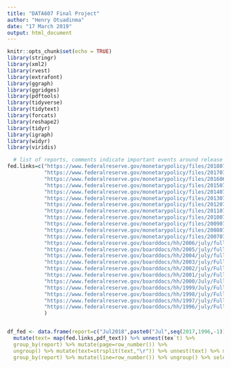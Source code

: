 ```yaml
---
title: "DATA607 Final Project"
author: "Henry Otuadinma"
date: "17 March 2019"
output: html_document
---
```


```r
knitr::opts_chunk$set(echo = TRUE)
library(stringr)
library(xml2)
library(rvest)
library(extrafont)
library(ggraph)
library(ggridges)
library(pdftools)
library(tidyverse)
library(tidytext)
library(forcats)
library(reshape2)
library(tidyr)
library(igraph)
library(widyr)
library(viridis)

```

```r

  # list of reports, comments indicate important events around release of report
fed.links=c("https://www.federalreserve.gov/monetarypolicy/files/20180713_mprfullreport.pdf",  
            "https://www.federalreserve.gov/monetarypolicy/files/20170707_mprfullreport.pdf",
            "https://www.federalreserve.gov/monetarypolicy/files/20160621_mprfullreport.pdf",            # released in jun 2016, but we'll label it July
            "https://www.federalreserve.gov/monetarypolicy/files/20150715_mprfullreport.pdf",            # July 2015  ( before lift off)
            "https://www.federalreserve.gov/monetarypolicy/files/20140715_mprfullreport.pdf",
            "https://www.federalreserve.gov/monetarypolicy/files/20130717_mprfullreport.pdf",            # July 2013  ( after Taper Tantrum)
            "https://www.federalreserve.gov/monetarypolicy/files/20120717_mprfullreport.pdf",
            "https://www.federalreserve.gov/monetarypolicy/files/20110713_mprfullreport.pdf",            # July 2011  ( early recovery)
            "https://www.federalreserve.gov/monetarypolicy/files/20100721_mprfullreport.pdf",
            "https://www.federalreserve.gov/monetarypolicy/files/20090721_mprfullreport.pdf",            # July 2009  ( end of Great Recession)
            "https://www.federalreserve.gov/monetarypolicy/files/20080715_mprfullreport.pdf",
            "https://www.federalreserve.gov/monetarypolicy/files/20070718_mprfullreport.pdf" ,           # July 2007  ( eve of  Great Recession)
            "https://www.federalreserve.gov/boarddocs/hh/2006/july/fullreport.pdf",
            "https://www.federalreserve.gov/boarddocs/hh/2005/july/fullreport.pdf",                      # July 2005  ( housing boom)
            "https://www.federalreserve.gov/boarddocs/hh/2004/july/fullreport.pdf",
            "https://www.federalreserve.gov/boarddocs/hh/2003/july/FullReport.pdf" ,                     # July 2003  ( deflation fears)
            "https://www.federalreserve.gov/boarddocs/hh/2002/july/FullReport.pdf",
            "https://www.federalreserve.gov/boarddocs/hh/2001/july/FullReport.pdf",                      # July 2001  ( dot come Recession)
            "https://www.federalreserve.gov/boarddocs/hh/2000/July/FullReport.pdf",
            "https://www.federalreserve.gov/boarddocs/hh/1999/July/FullReport.pdf",                      # July 1999  ( eve of dotcom Recession)
            "https://www.federalreserve.gov/boarddocs/hh/1998/july/FullReport.pdf",
            "https://www.federalreserve.gov/boarddocs/hh/1997/july/FullReport.pdf",                       # July 1997 ( irrational exhuberance)
            "https://www.federalreserve.gov/boarddocs/hh/1996/july/FullReport.pdf"
            )


df_fed <- data.frame(report=c("Jul2018",paste0("Jul",seq(2017,1996,-1))),stringsAsFactors = FALSE) %>%
  mutate(text= map(fed.links,pdf_text)) %>% unnest(tex`t) %>% 
  group_by(report) %>% mutate(page=row_number()) %>%
  ungroup() %>% mutate(text=strsplit(text,"\r")) %>% unnest(text) %>% mutate(text=gsub("\n","",text)) %>%
  group_by(report) %>% mutate(line=row_number()) %>% ungroup() %>% select(report,line,page,text)

```

